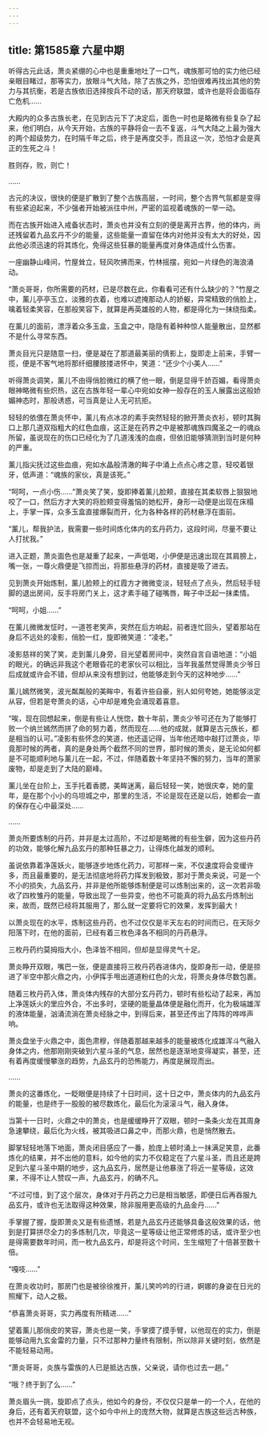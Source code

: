 ```yaml
---
---
---
```

title: 第1585章 六星中期
---



听得古元此话，萧炎紧绷的心中也是重重地吐了一口气，魂族那可怕的实力他已经亲眼目睹过，那等实力，放眼斗气大陆，除了古族之外，恐怕很难再找出其他的势力与其抗衡，若是古族依旧选择按兵不动的话，那天府联盟，或许也是将会面临存亡危机……

大殿内的众多古族长老，在见到古元下了决定后，面色一时也是略微有些复杂了起来，他们明白，从今天开始，古族的平静将会一去不复返，斗气大陆之上最为强大的两个超级势力，在时隔千年之后，终于是再度交手，而且这一次，恐怕才会是真正的生死之斗！

胜则存，败，则亡！

……

古元的决议，很快的便是扩散到了整个古族高层，一时间，整个古界气氛都是变得有些紧迫起来，不少强者开始被派往中州，严密的监视着魂族的一举一动。

而在古族开始进入戒备状态时，萧炎也并没有立刻的便是离开古界，他的体内，尚还残留着九品玄丹不少的能量，这些能量一直留在体内对他并没有太大的好处，因此他必须迅速的将其炼化，免得这些狂暴的能量再度对身体造成什么伤害。

一座幽静山峰间，竹屋耸立，轻风吹拂而来，竹林摇摆，宛如一片绿色的海浪涌动。

“萧炎哥哥，你所需要的药材，已是尽数在此，你看看可还有什么缺少的？”竹屋之中，薰儿亭亭玉立，淡雅的衣着，也难以遮掩那动人的娇躯，异常精致的俏脸上，噙着轻柔笑容，在那般笑容下，就算是再英雄般的人物，都是得化为一抹绕指柔。

在薰儿的面前，漂浮着众多玉盒，玉盒之中，隐隐有着种种惊人能量散出，显然都不是什么寻常东西。

萧炎目光只是随意一扫，便是凝在了那道最美丽的倩影上，旋即走上前来，手臂一揽，便是不客气地将那纤细腰肢搂进怀中，笑道：“还少个小美人……”

听得萧炎调笑，薰儿不由得俏脸微红的横了他一眼，倒是显得千娇百媚，看得萧炎眼神略微有些炽热，这在古族年轻一辈心中宛如女神一般存在的玉人展露出这般娇媚神态时，那般诱惑，可当真是让人无可抗拒。

轻轻的依偎在萧炎怀中，薰儿有点冰凉的素手突然轻轻的掀开萧炎衣衫，顿时其胸口上那几道双指粗大的红色血痕，这正是在药界之中是被那魂族四魔圣之一的魂焱所留，虽说现在的伤口已经化为了几道浅浅的血痕，但依旧能够猜测到当时是何种的严重。

薰儿指尖抚过这些血痕，宛如水晶般清澈的眸子中涌上点点心疼之意，轻咬着银牙，低声道：“魂族的家伙，真是该死。”

“呵呵，一点小伤……”萧炎笑了笑，旋即捧着薰儿脸颊，直接在其柔软唇上狠狠地咬了一口，然后方才大笑的将脸颊变得羞恼的她松开，身形一动便是出现在床榻上，手掌一挥，众多玉盒直接爆裂而开，化为各种各样的药材悬浮在面前。

“薰儿，帮我护法，我需要一些时间炼化体内的玄丹药力，这段时间，尽量不要让人打扰我。”

进入正题，萧炎面色也是凝重了起来，一声低喝，小伊便是迅速出现在其肩膀上，嘴一张，一尊火鼎便是飞掠而出，将那些悬浮的药材，直接是吸了进去。

见到萧炎开始炼制，薰儿脸颊上的红霞方才微微变淡，轻轻点了点头，然后轻手轻脚的退出房间，反手将房门关上，这才素手碰了碰嘴唇，眸子中泛起一抹柔情。

“呵呵，小姐……”

在薰儿微微发怔时，一道苍老笑声，突然在后方响起，前者连忙回头，望着那站在身后不远处的凌影，俏脸一红，旋即微笑道：“凌老。”

凌影慈祥的笑了笑，走到薰儿身旁，目光望着房间中，突然自言自语地道：“小姐的眼光，的确远非我这个老眼昏花的老家伙可以相比，当年我虽然觉得萧炎少爷日后成就或许会不错，但却从来没有想到过，他能够走到今天的这种地步……”

薰儿嫣然微笑，波光粼粼般的美眸中，有着许些自豪，别人如何夸她，她能够淡定从容，但若是夸萧炎的话，心中却是难免会涌现着喜意。

“唉，现在回想起来，倒是有些让人恍惚，数十年前，萧炎少爷可还在为了能够打败一个纳兰嫣然而拼了命的努力着，然而现在……他的成就，就算是古元族长，都是相当的认可。”凌影有些怀念的笑道，他还遥记得，当年他还暗中敲打过萧炎，毕竟那时候的两者，真的是身处两个截然不同的世界，那时候的萧炎，是无论如何都是不可能顺利地与薰儿在一起，不过，伴随着数十年坚持不懈的努力，当年的萧家废物，却是走到了大陆的巅峰。

薰儿坐在台阶上，玉手托着香腮，美眸迷离，最后轻轻一笑，她很庆幸，她的童年，是在那个小小的乌坦城之中，那里的生活，不论是现在还是以后，她都会一直的保存在心中最深处……

……

萧炎所要炼制的丹药，并非是太过高阶，不过却是略微的有些生僻，因为这些丹药的功效，能够化解九品玄丹的那种狂暴之力，让得炼化越发的顺利。

虽说依靠着净莲妖火，能够逐步地炼化药力，可那样一来，不仅速度将会变缓许多，而且最重要的，是无法彻底地将药力挥发到极致，那对于萧炎来说，可是一个不小的损失，九品玄丹，并非是他所能够炼制便是可以炼制出来的，这一次若非吸收了四枚雏丹的能量，导致出现了一些异变，他也不可能真的将九品玄丹炼制出来，故而，既然已经将其服用了，那么就一定要将它的效果，发挥到最大！

以萧炎现在的水平，炼制这些丹药，也不过仅仅是半天左右的时间而已，在天际夕阳落下时，在他的面前，已经有着三枚色泽各不相同的丹药悬浮。

三枚丹药约莫拇指大小，色泽皆不相同，但却是显得灵气十足。

萧炎睁开双眼，嘴巴一张，便是直接将三枚丹药吞进体内，旋即身形一动，便是掠进了半空中那火鼎之内，小伊挥手甩出道道粉红色的火龙，将萧炎身体尽数包裹。

随着三枚丹药入体，萧炎体内残存的大部分玄丹药力，顿时有些松动了起来，再加上净莲妖火的里应外合，不出多时，坚硬的能量晶体便是融化而开，化为极端雄浑的液体能量，汹涌流淌在萧炎经脉之中，到得后来，甚至还传出了阵阵的哗哗声响。

萧炎盘坐于火鼎之中，面色肃穆，伴随着那越来越多的能量被炼化成雄浑斗气融入身体之内，他那刚刚突破到六星斗圣的气息，居然也是逐渐地变得凝实，甚至，还有着再度缓慢攀涨的趋势，九品玄丹的恐怖能力，再度是展现而出。

……

萧炎的这番炼化，一眨眼便是持续了十日时间，这十日之中，萧炎体内的九品玄丹的能量，也是终于一股股的被尽数炼化，最后化为滚滚斗气，融入身体。

当第十一日时，火鼎之中的萧炎，也是缓缓睁开了双眼，顿时一条条火龙在其周身急速攀绕，最后化为火线，被其吸进口鼻之中，而那火鼎，也是悄然散去。

脚掌轻轻地落下地面，萧炎闭目感应了一番，脸庞上顿时涌上一抹满足笑意，此番炼化的结果，并不出他的意料，如今他的实力不仅稳定在了六星斗圣，而且还是跨足到六星斗圣中期的地步，这九品玄丹，居然是让他暴涨了将近一星等级，这效果，不得不让人赞叹一声，九品玄丹，的确不凡。

“不过可惜，到了这个层次，身体对于丹药之力已是相当敏感，即便日后再吞服九品玄丹，或许也无法取得这种效果，除非服用更高级的九品金丹……”

手掌握了握，旋即萧炎又是有些遗憾，若是九品玄丹还能够具备这般效果的话，他到是打算拼尽全力的多炼制几次，毕竟这一星等级让他正常修炼的话，或许至少也是得需要数年时间，而一枚九品玄丹，却是将这个时间，生生缩短了十倍甚至数十倍。

“嘎吱……”

在萧炎收功时，那房门也是被徐徐推开，薰儿笑吟吟的行进，婀娜的身姿在日光的照耀下，动人之极。

“恭喜萧炎哥哥，实力再度有所精进……”

望着薰儿那俏皮的笑容，萧炎也是一笑，手掌摸了摸手臂，以他现在的实力，倒是能够动用九玄金雷的力量，只不过那种力量终有限制，所以除非关键时刻，依然是不能轻易动用。

“萧炎哥哥，炎族与雷族的人已是抵达古族，父亲说，请你也过去一趟。”

“哦？终于到了么……”

萧炎眉头一挑，旋即点了点头，他如今的身份，不仅仅只是单一的一个人，在他的身后，还有着天府联盟，这个如今中州上的庞然大物，就算是古族这些远古种族，也并不会轻易地无视。